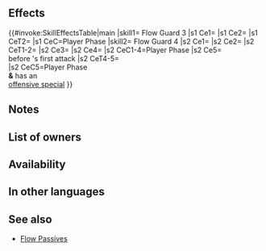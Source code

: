 {{Passive
|type=B
|name=Flow Guard
|exclusive=0
|canUseWeapon={{WeaponList|Melee}}
|canUseMove={{MoveList|Cavalry,Flying}}
|properties=random_inherit_base,random_owner
|1name=Flow Guard 1
|1tagid=SID_怒涛・キャンセル1
|1cost=60
|1effect=At the start of combat, if unit's HP = 100% and unit initiates combat, neutralizes effects that prevent unit's follow-up attacks and inflicts Special cooldown charge -1 on foe per attack during combat. (Only highest value applied. Does not stack.)
|1required=-
|1promotionRarity=4
|1promotionTier=1
|2name=Flow Guard 2
|2tagid=SID_怒涛・キャンセル2
|2cost=120
|2effect=At the start of combat, if unit's HP ≥ 50% and unit initiates combat, neutralizes effects that prevent unit's follow-up attacks and inflicts Special cooldown charge -1 on foe per attack during combat. (Only highest value applied. Does not stack.)
|2promotionRarity=5
|2promotionTier=1
|3name=Flow Guard 3
|3tagid=SID_怒涛・キャンセル3
|3cost=240
|3next=-
|4name=Flow Guard 4
|4tagid=SID_怒涛・キャンセル4
|4effect=If unit initiates combat, inflicts Spd/Def-4 on foe, neutralizes effects that guarantee foe's follow-up attacks and effects that prevent unit's follow-up attacks, and inflicts Special cooldown charge -1 on foe per attack during combat (only highest value applied; does not stack), and also, if foe's attack can trigger foe's Special, inflicts Special cooldown count+1 on foe before foe's first attack during combat (cannot exceed foe's maximum Special cooldown).
|4cost=300
|properties4=random_owner
|3effect=If unit initiates combat, neutralizes effects that prevent unit's follow-up attacks and inflicts Special cooldown charge -1 on foe per attack during combat. (Only highest value applied. Does not stack.)
}}
==Effects==
{{#invoke:SkillEffectsTable|main
|skill1={{Si|Flow Guard 3}} Flow Guard 3
|s1 Ce1={{Eft|Neutralize Prevent Follow-Ups}}
|s1 Ce2={{Eft|Guard}}
|s1 CeT2={{Tgt|Foe}}
|s1 CeC=Player Phase
|skill2={{Si|Flow Guard 4}} Flow Guard 4
|s2 Ce1={{Eft|Temporary debuffs|Spd/Def|4}}
|s2 Ce2={{Eft|Neutralize Guaranteed Follow-Ups}}
|s2 CeT1-2={{Tgt|Foe}}
|s2 Ce3={{Eft|Neutralize Prevent Follow-Ups}}
|s2 Ce4={{Eft|Guard}}
|s2 CeC1-4=Player Phase
|s2 Ce5={{Eft|Increase Cooldown|1}}<br>before {{Tgt|Foe}}'s first attack
|s2 CeT4-5={{Tgt|Foe}}<br>
|s2 CeC5=Player Phase<br>'''&''' {{Tgt|Foe}} has an<br>[[offensive special]]
}}

==Notes==
{{IfUnitInitiates}}
{{Follow-up effect neutralization}}
{{CooldownChargeMinus}}
{{Temporary debuffs|name=Flow Guard 4}}
{{CombatCooldownCount|+1|name=Flow Guard 4}}
==List of owners==
{{Skill Hero List}}
==Availability==
{{PassiveFocusList}}
{{PassiveDistributionList}}
{{PassiveCombatManualList}}
==In other languages==
{{OtherLanguages
|japanese=怒涛・キャンセル
|german=Erschwernis
|spanishEU=Anula corriente
|spanishLA=Anula corriente
|french=Flots négation
|italian=Ritarda
|chineseTW=怒濤・取消
|portuguese=Guarda onda
}}
==See also==
{{See also skills|cond=Description LIKE '%if unit initiates%Inflicts special%cooldown charge%-1 on foe per attack%' AND Exclusive='1'}}
* [[Flow Passives]]
{{Passives Navbox|B}}